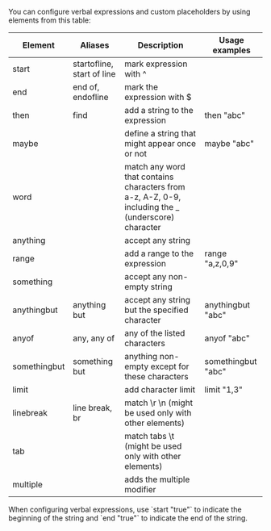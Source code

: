 
You can configure verbal expressions and custom placeholders by using elements from this table:

| **Element**  | **Aliases**                | **Description**                                                                                    | **Usage examples** |
|--------------|----------------------------|----------------------------------------------------------------------------------------------------|--------------------|
| start        | startofline, start of line | mark expression with ^                                                                             |                    |
| end          | end of, endofline          | mark the expression with $                                                                         |                    |
| then         | find                       | add a string to the expression                                                                     | then "abc"         |
| maybe        |                            | define a string that might appear once or not                                                      | maybe "abc"        |
| word         |                            | match any word that contains characters from a-z, A-Z, 0-9, including the _ (underscore) character |                    |
| anything     |                            | accept any string                                                                                  |                    |
| range        |                            | add a range to the expression                                                                      | range "a,z,0,9"    |
| something    |                            | accept any non-empty string                                                                        |                    |
| anythingbut  | anything but               | accept any string but the specified character                                                      | anythingbut "abc"  |
| anyof        | any, any of                | any of the listed characters                                                                       | anyof "abc"        |
| somethingbut | something but              | anything non-empty except for these characters                                                     | somethingbut "abc" |
| limit        |                            | add character limit                                                                                | limit "1,3"        |
| linebreak    | line break, br             | match \r \n (might be used only with other elements)                                               |                    |
| tab          |                            | match tabs \t (might be used only with other elements)                                             |                    |
| multiple     |                            | adds the multiple modifier                                                                         |                    |

<Aside type="tip">
  When configuring verbal expressions, use `start "true"` to indicate the beginning of the string and `end "true"` to indicate the end of the string.
</Aside>
